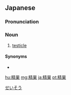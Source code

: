 ==Japanese==
{{ja-kanjitab|せい|そう|yomi=o}}

===Pronunciation===
{{ja-pron|せいそう|y=o}}

===Noun===
{{ja-noun|せいそう|kyu=精巢}}

# [[testicle]]

====Synonyms====
* {{ja-r|睾丸|こうがん}}

[[Category:ja:Anatomy|せいそう]]

[[hu:精巣]]
[[mg:精巣]]
[[ja:精巣]]
[[pt:精巣]]